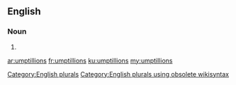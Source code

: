 ==English==

===Noun===
{{head|en}}

# {{plural of|umptillion}}

[[Category:English plurals]][[Category:English plurals using obsolete wikisyntax]]

[[ar:umptillions]]
[[fr:umptillions]]
[[ku:umptillions]]
[[my:umptillions]]